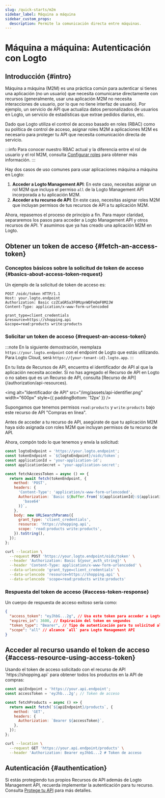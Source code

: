 ```yaml
---
slug: /quick-starts/m2m
sidebar_label: Máquina a máquina
sidebar_custom_props:
  description: Permite la comunicación directa entre máquinas.
---
```





# Máquina a máquina: Autenticación con Logto

<AppNote type="Machine-to-machine" />

## Introducción \{#intro}

Máquina a máquina (M2M) es una práctica común para autenticar si tienes una aplicación (no un usuario) que necesita comunicarse directamente con recursos (generalmente, usar una aplicación M2M no necesita interacciones de usuario, por lo que no tiene interfaz de usuario). Por ejemplo, un servicio de API que actualiza datos personalizados de usuarios en Logto, un servicio de estadísticas que extrae pedidos diarios, etc.

Dado que Logto utiliza el control de acceso basado en roles (RBAC) como su política de control de acceso, asignar roles M2M a aplicaciones M2M es necesario para proteger tu API que necesita comunicación directa de servicio.

:::info
Para conocer nuestro RBAC actual y la diferencia entre el rol de usuario y el rol M2M, consulta [Configurar roles](/authorization/role-based-access-control/configure-roles) para obtener más información.
:::

Hay dos casos de uso comunes para usar aplicaciones máquina a máquina en Logto:

1. **Acceder a Logto Management API**: En este caso, necesitas asignar un rol M2M que incluya el permiso `all` de la Logto Management API incorporada a tu aplicación M2M.
2. **Acceder a tu recurso de API**: En este caso, necesitas asignar roles M2M que incluyan permisos de tus recursos de API a tu aplicación M2M.

<M2mRoleAssignment />

Ahora, repasemos el proceso de principio a fin. Para mayor claridad, separaremos los pasos para acceder a Logto Management API y otros recursos de API. Y asumimos que ya has creado una aplicación M2M en Logto.

## Obtener un token de acceso \{#fetch-an-access-token}

### Conceptos básicos sobre la solicitud de token de acceso \{#basics-about-access-token-request}

<BasicsAboutAccessTokenRequest />

Un ejemplo de la solicitud de token de acceso es:

```http
POST /oidc/token HTTP/1.1
Host: your.logto.endpoint
Authorization: Basic czZCaGRSa3F0MzpnWDFmQmF0M2JW
Content-Type: application/x-www-form-urlencoded

grant_type=client_credentials
&resource=https://shopping.api
&scope=read:products write:products
```

### Solicitar un token de acceso \{#request-an-access-token}

:::note
En la siguiente demostración, reemplaza `https://your.logto.endpoint` con el endpoint de Logto que estás utilizando. Para Logto Cloud, será `https://{your-tenant-id}.logto.app`.
:::

<Tabs>

<TabItem value="Logto Management API" label="Para Logto Management API">
  <FetchAccessTokenForLogtoManagementApi />
</TabItem>

<TabItem value="API resource" label="Para tu recurso de API">
En tu lista de Recursos de API, encuentra el identificador de API al que la aplicación necesita acceder. Si no has agregado el Recurso de API en Logto o no sabes qué es un Recurso de API, consulta [Recurso de API](/authorization/api-resources).

<img
  alt="Identificador de API"
  src="/img/assets/api-identifier.png"
  width="600px"
  style={{ paddingBottom: '12px' }}
/>

Supongamos que tenemos permisos `read:products` y `write:products` bajo este recurso de API "Compras en línea".

Antes de acceder a tu recurso de API, asegúrate de que tu aplicación M2M haya sido asignada con roles M2M que incluyan permisos de tu recurso de API.

Ahora, compón todo lo que tenemos y envía la solicitud:

<Tabs>

<TabItem value="Node.js" label="Node.js">

```js
const logtoEndpoint = 'https://your.logto.endpoint';
const tokenEndpoint = `${logtoEndpoint}/oidc/token`;
const applicationId = 'your-application-id';
const applicationSecret = 'your-application-secret';

const fetchAccessToken = async () => {
  return await fetch(tokenEndpoint, {
    method: 'POST',
    headers: {
      'Content-Type': 'application/x-www-form-urlencoded',
      Authorization: `Basic ${Buffer.from(`${applicationId}:${applicationSecret}`).toString(
        'base64'
      )}`,
    },
    body: new URLSearchParams({
      grant_type: 'client_credentials',
      resource: 'https://shopping.api',
      scope: 'read:products write:products',
    }).toString(),
  });
};
```

</TabItem>

<TabItem value="cURL" label="cURL">

```bash
curl --location \
  --request POST 'https://your.logto.endpoint/oidc/token' \
  --header 'Authorization: Basic ${your_auth_string}' \
  --header 'Content-Type: application/x-www-form-urlencoded' \
  --data-urlencode 'grant_type=client_credentials' \
  --data-urlencode 'resource=https://shopping.api' \
  --data-urlencode 'scope=read:products write:products'
```

</TabItem>

</Tabs>

</TabItem>
</Tabs>

### Respuesta del token de acceso \{#access-token-response}

Un cuerpo de respuesta de acceso exitoso sería como:

```json
{
  "access_token": "eyJhbG...2g", // Usa este token para acceder a Logto Management API
  "expires_in": 3600, // Expiración del token en segundos
  "token_type": "Bearer", // Tipo de autenticación para tu solicitud al usar el token de acceso
  "scope": "all" // alcance `all` para Logto Management API
}
```

<M2mAccessTokenSubNote />

## Acceder al recurso usando el token de acceso \{#access-resource-using-access-token}

<AccessTokenUsage />

<Tabs>

<TabItem value="Logto Management API" label="Interactuar con Logto Management API">
  <AccessLogtoManagementApiUsingAccessToken />
</TabItem>

<TabItem value="Your API resource" label="Interactuar con tu recurso de API">
Usando el token de acceso solicitado con el recurso de API `https://shopping.api` para obtener todos los productos en la API de compras:

<Tabs>
<TabItem value="Node.js" label="Node.js">

```js
const apiEndpoint = 'https://your.api.endpoint';
const accessToken = 'eyJhb...2g'; // Token de acceso

const fetchProducts = async () => {
  return await fetch(`${apiEndpoint}/products`, {
    method: 'GET',
    headers: {
      Authorization: `Bearer ${accessToken}`,
    },
  });
};
```

</TabItem>

<TabItem value="cURL" label="cURL">

```bash
curl --location \
  --request GET 'https://your.api.endpoint/products' \
  --header 'Authorization: Bearer eyJhbG...2 # Token de acceso
```

</TabItem>
</Tabs>
</TabItem>
</Tabs>

## Autenticación \{#authentication}

Si estás protegiendo tus propios Recursos de API además de Logto Management API, recuerda implementar la autenticación para tu recurso. Consulta [Protege tu API](/authorization/api-resources/protect-your-api/#validate-authorization-tokens-for-api-requests) para más detalles.
